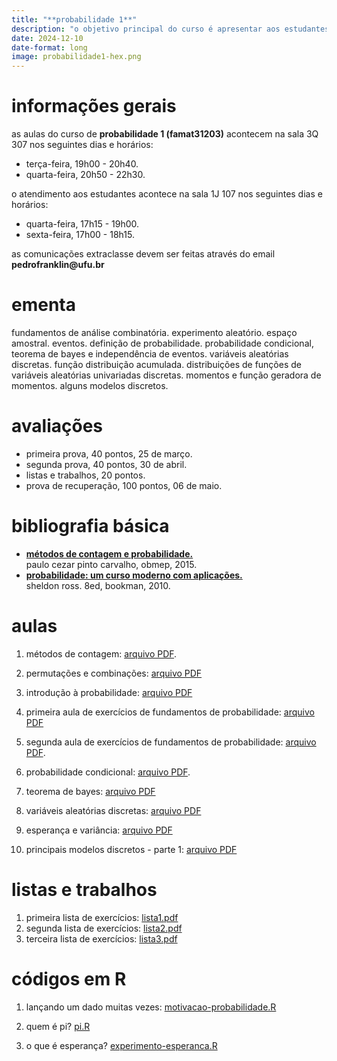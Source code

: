```yaml
---
title: "**probabilidade 1**"
description: "o objetivo principal do curso é apresentar aos estudantes as noções fundamentais da teoria das probabilidades com respeito às variáveis aleatórias discretas."
date: 2024-12-10
date-format: long
image: probabilidade1-hex.png
---
```


# informações gerais

as aulas do curso de **probabilidade 1 (famat31203)** acontecem na sala 3Q 307 nos seguintes dias e horários:

-   terça-feira, 19h00 - 20h40.
-   quarta-feira, 20h50 - 22h30.

o atendimento aos estudantes acontece na sala 1J 107 nos seguintes dias e horários:

-   quarta-feira, 17h15 - 19h00.
-   sexta-feira, 17h00 - 18h15.

as comunicações extraclasse devem ser feitas através do email **pedrofranklin@ufu.br**

# ementa

fundamentos de análise combinatória. experimento aleatório. espaço amostral. eventos. definição de probabilidade. probabilidade condicional, teorema de bayes e independência de eventos. variáveis aleatórias discretas. função distribuição acumulada. distribuições de funções de variáveis aleatórias univariadas discretas. momentos e função geradora de momentos. alguns modelos discretos. 

# avaliações

-   primeira prova, 40 pontos, 25 de março.
-   segunda prova, 40 pontos, 30 de abril.
-   listas e trabalhos, 20 pontos.
-   prova de recuperação, 100 pontos, 06 de maio.

# bibliografia básica

-   [**métodos de contagem e probabilidade.**](http://www.obmep.org.br/docs/apostila2.pdf)<br />
paulo cezar pinto carvalho, obmep, 2015.
-   [**probabilidade: um curso moderno com aplicações.**](https://acervo.bibliotecas.ufu.br/index.php?codigo_sophia=107129)<br />
sheldon ross. 8ed, bookman, 2010.

# aulas

1. métodos de contagem: [arquivo PDF](https://drive.google.com/file/d/1-3tsvsDLis92baphvlgQeoukF9F39Yyq/view?usp=sharing).

2. permutações e combinações: [arquivo PDF](https://drive.google.com/file/d/1N8mqIWBGByc5TcbVKYdk7bw1mcIEOoDN/view?usp=sharing)

3. introdução à probabilidade: [arquivo PDF](https://drive.google.com/file/d/1wFby8bVHWne6QEAnQRzhNH09qw18QDjr/view?usp=sharing)

4. primeira aula de exercícios de fundamentos de probabilidade: [arquivo PDF](https://drive.google.com/file/d/1fbyYIKL-5EKb3HqSlSy4cCV6flacLdLX/view?usp=sharing)

5. segunda aula de exercícios de fundamentos de probabilidade: [arquivo PDF](https://drive.google.com/file/d/12AGJKeZwHtaPWiPhUaD5CzMTzpv-OUpN/view?usp=sharing).

6. probabilidade condicional: [arquivo PDF](https://drive.google.com/file/d/1wpbSWuOKAc_1pM7zbjiVm93mrMXAncig/view?usp=sharing).

7. teorema de bayes: [arquivo PDF](https://drive.google.com/file/d/16LsUCpXeHxipv7V1VSnnFMjOfXKGPihJ/view?usp=sharing)

8. variáveis aleatórias discretas: [arquivo PDF](https://ufubr-my.sharepoint.com/:b:/g/personal/pedrofranklin_ufu_br/Eecpz396vIdIjtqyVUM0YoEBdHejW7qfbJ6RV5z1k2Ewow?e=MmTtDj)

9. esperança e variância: [arquivo PDF](https://ufubr-my.sharepoint.com/:b:/g/personal/pedrofranklin_ufu_br/EQxuYY_N2QhPn8-FOW6DPBcBUFXkHqCp7c3GaxcbdK2mOw?e=PHlnaU)

10. principais modelos discretos - parte 1: [arquivo PDF](https://drive.google.com/file/d/1vW6xOnq8M7ybO9Ah9fMEF0e_U0B9Kpft/view?usp=sharing)

# listas e trabalhos

1. primeira lista de exercícios: [lista1.pdf](https://drive.google.com/file/d/1eonh7lhCyJrT5V0baSZdQyaWaLNxPPAM/view?usp=sharing)
2. segunda lista de exercícios: [lista2.pdf](https://drive.google.com/file/d/1vW6xOnq8M7ybO9Ah9fMEF0e_U0B9Kpft/view?usp=sharing)
3. terceira lista de exercícios: [lista3.pdf](https://drive.google.com/file/d/1nxFqsYwfi-g3Gb002h4J4VnfkvtktHSE/view?usp=sharing)

# códigos em R

1. lançando um dado muitas vezes: [motivacao-probabilidade.R](https://drive.google.com/file/d/1RtPFygJaU6MmWrK9nnGYHHfpf1MO9YXh/view?usp=sharing)

2. quem é pi? [pi.R](https://drive.google.com/file/d/1ujuORdcV4DTugxeeqAvWcjZPow__5JTm/view?usp=sharing)

3. o que é esperança? [experimento-esperanca.R]()
